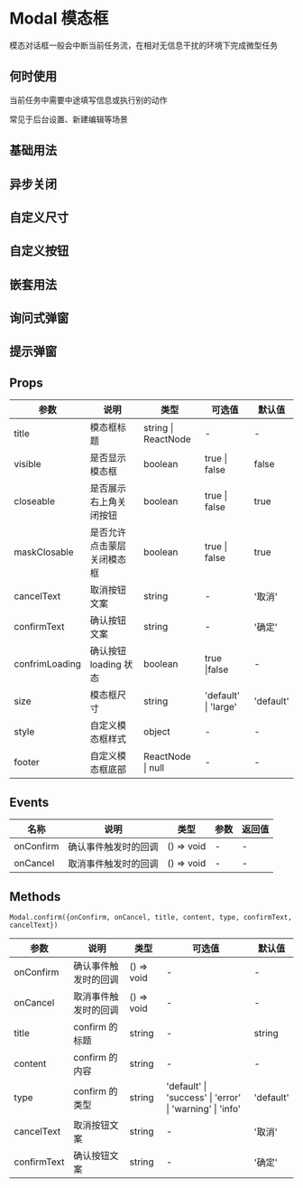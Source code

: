 # Modal 模态框

模态对话框一般会中断当前任务流，在相对无信息干扰的环境下完成微型任务

## 何时使用

当前任务中需要中途填写信息或执行别的动作

常见于后台设置、新建编辑等场景

## 基础用法


<DemoBase />

## 异步关闭


<DemoAsync />

## 自定义尺寸


<DemoSize />

## 自定义按钮


<DemoBtn />

## 嵌套用法


<DemoNest />

## 询问式弹窗


<DemoAsk />

## 提示弹窗


<DemoTip />

## Props

| 参数           | 说明                       | 类型                | 可选值               | 默认值    |
| -------------- | -------------------------- | ------------------- | -------------------- | --------- |
| title          | 模态框标题                 | string \| ReactNode | -                    | -         |
| visible        | 是否显示模态框             | boolean             | true \| false        | false     |
| closeable      | 是否展示右上角关闭按钮     | boolean             | true \| false        | true      |
| maskClosable   | 是否允许点击蒙层关闭模态框 | boolean             | true \| false        | true      |
| cancelText     | 取消按钮文案               | string              | -                    | '取消'    |
| confirmText    | 确认按钮文案               | string              | -                    | '确定'    |
| confrimLoading | 确认按钮 loading 状态      | boolean             | true \|false         | -         |
| size           | 模态框尺寸                 | string              | 'default' \| 'large' | 'default' |
| style          | 自定义模态框样式           | object              | -                    | -         |
| footer         | 自定义模态框底部           | ReactNode \| null   | -                    | -         |

## Events

| 名称      | 说明                 | 类型       | 参数 | 返回值 |
| --------- | -------------------- | ---------- | ---- | ------ |
| onConfirm | 确认事件触发时的回调 | () => void | -    | -      |
| onCancel  | 取消事件触发时的回调 | () => void | -    | -      |

## Methods

`Modal.confirm({onConfirm, onCancel, title, content, type, confirmText, cancelText})`

| 参数        | 说明                 | 类型       | 可选值                                                   | 默认值    |
| ----------- | -------------------- | ---------- | -------------------------------------------------------- | --------- |
| onConfirm   | 确认事件触发时的回调 | () => void | -                                                        | -         |
| onCancel    | 取消事件触发时的回调 | () => void | -                                                        | -         |
| title       | confirm 的标题       | string     | -                                                        | string    |
| content     | confirm 的内容       | string     | -                                                        | -         |
| type        | confirm 的类型       | string     | 'default' \| 'success' \| 'error' \| 'warning' \| 'info' | 'default' |
| cancelText  | 取消按钮文案         | string     | -                                                        | '取消'    |
| confirmText | 确认按钮文案         | string     | -                                                        | '确定'    |
